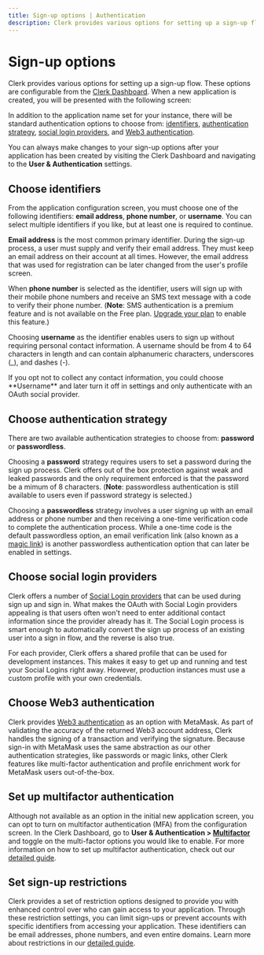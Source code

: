 ```yaml
---
title: Sign-up options | Authentication
description: Clerk provides various options for setting up a sign-up flow.
---
```


# Sign-up options

Clerk provides various options for setting up a sign-up flow. These options are configurable from the [Clerk Dashboard](https://dashboard.clerk.com/). When a new application is created, you will be presented with the following screen:

<Reference slug="authentication/configuration/sign-in-options" />

<Images
width={1879}
height={1373}
src="/docs/images/setup-clerk/create-sign-in-comp.png"
alt="An interactive builder for customizing your <SignIn /> component, which includes choosing identifiers and social login options."
/>

In addition to the application name set for your instance, there will be standard authentication options to choose from: [identifiers](#choose-identifiers), [authentication strategy](#choose-authentication-strategy), [social login providers](#choose-social-login-providers), and [Web3 authentication](#choose-web3-authentication).

You can always make changes to your sign-up options after your application has been created by visiting the Clerk Dashboard and navigating to the **User & Authentication** settings.

## Choose identifiers

From the application configuration screen, you must choose one of the following identifiers: **email address**, **phone number**, or **username**. You can select multiple identifiers if you like, but at least one is required to continue.

**Email address** is the most common primary identifier. During the sign-up process, a user must supply and verify their email address. They must keep an email address on their account at all times. However, the email address that was used for registration can be later changed from the user's profile screen.

When **phone number** is selected as the identifier, users will sign up with their mobile phone numbers and receive an SMS text message with a code to verify their phone number. (**Note**: SMS authentication is a premium feature and is not available on the Free plan. [Upgrade your plan](https://clerk.com/pricing) to enable this feature.)

Choosing **username** as the identifier enables users to sign up without requiring personal contact information. A username should be from 4 to 64 characters in length and can contain alphanumeric characters, underscores (_), and dashes (-).

<Callout type="info">
  If you opt not to collect any contact information, you could choose **Username** and later turn it off in settings and only authenticate with an OAuth social provider.
</Callout>

## Choose authentication strategy

There are two available authentication strategies to choose from: **password** or **passwordless**.

Choosing a **password** strategy requires users to set a password during the sign up process. Clerk offers out of the box protection against weak and leaked passwords and the only requirement enforced is that the password be a mimum of 8 characters. (**Note**: passwordless authentication is still available to users even if password strategy is selected.)

Choosing a **passwordless** strategy involves a user signing up with an email address or phone number and then receiving a one-time verification code to complete the authentication process. While a one-time code is the default passwordless option, an email verification link (also known as a [magic link](/docs/custom-flows/magic-links)) is another passwordless authentication option that can later be enabled in settings.

## Choose social login providers

Clerk offers a number of [Social Login providers](/docs/authentication/social-connections/oauth) that can be used during sign up and sign in. What makes the OAuth with Social Login providers appealing is that users often won't need to enter additional contact information since the provider already has it. The Social Login process is smart enough to automatically convert the sign up process of an existing user into a sign in flow, and the reverse is also true.

For each provider, Clerk offers a shared profile that can be used for development instances. This makes it easy to get up and running and test your Social Logins right away. However, production instances must use a custom profile with your own credentials.

## Choose Web3 authentication

Clerk provides [Web3 authentication](/docs/users/web3) as an option with MetaMask. As part of validating the accuracy of the returned Web3 account address, Clerk handles the signing of a transaction and verifying the signature. Because sign-in with MetaMask uses the same abstraction as our other authentication strategies, like passwords or magic links, other Clerk features like multi-factor authentication and profile enrichment work for MetaMask users out-of-the-box.

## Set up multifactor authentication

Although not available as an option in the initial new application screen, you can opt to turn on multifactor authentication (MFA) from the configuration screen. In the Clerk Dashboard, go to **User & Authentication > [Multifactor](https://dashboard.clerk.com/last-active?path=user-authentication/multi-factor)** and toggle on the multi-factor options you would like to enable. For more information on how to set up multifactor authentication, check out our [detailed guide](/docs/custom-flows/mfa#overview).

## Set sign-up restrictions

Clerk provides a set of restriction options designed to provide you with enhanced control over who can gain access to your application. Through these restriction settings, you can limit sign-ups or prevent accounts with specific identifiers from accessing your application.  These identifiers can be email addresses, phone numbers, and even entire domains. Learn more about restrictions in our [detailed guide](/docs/authentication/configuration/restrictions).
